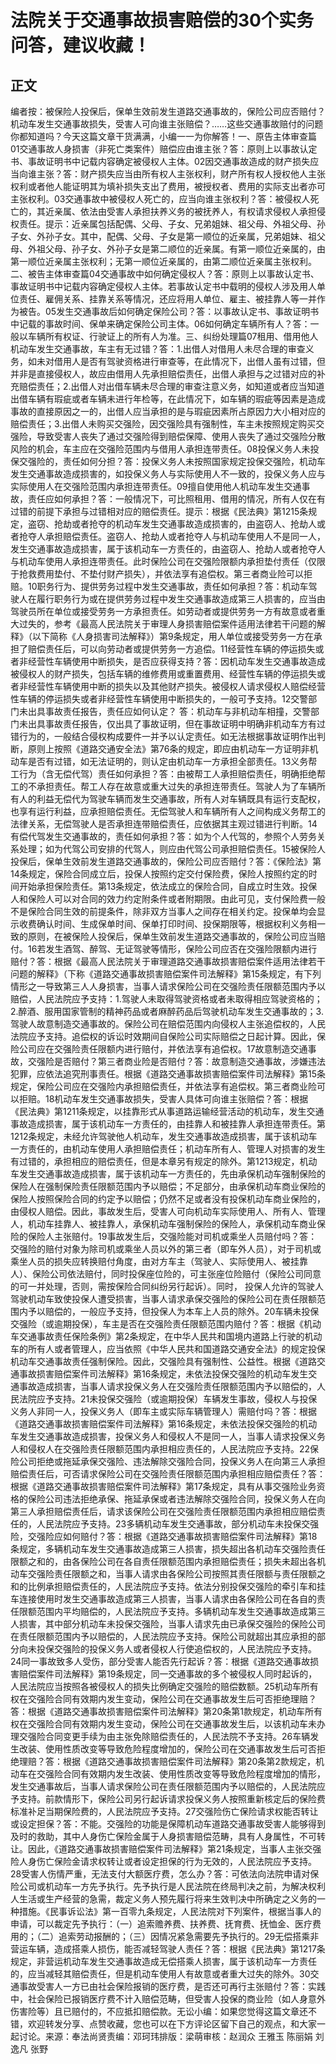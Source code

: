 # 法院关于交通事故损害赔偿的30个实务问答，建议收藏！
## 正文
编者按：被保险人投保后，保单生效前发生道路交通事故的，保险公司应否赔付？机动车发生交通事故损失，受害人可向谁主张赔偿？……这些交通事故赔付的问题你都知道吗？今天这篇文章干货满满，小编一一为你解答！一、原告主体审查篇01交通事故人身损害（非死亡类案件）赔偿应由谁主张？答：原则上以事故认定书、事故证明书中记载内容确定被侵权人主体。02因交通事故造成的财产损失应当向谁主张？答：财产损失应当由所有权人主张权利，财产所有权人授权他人主张权利或者他人能证明其为填补损失支出了费用，被授权者、费用的实际支出者亦可主张权利。03交通事故中被侵权人死亡的，应当向谁主张权利？答：被侵权人死亡的，其近亲属、依法由受害人承担扶养义务的被抚养人，有权请求侵权人承担侵权责任。提示：近亲属包括配偶、父母、子女、兄弟姐妹、祖父母、外祖父母、孙子女、外孙子女。其中，配偶、父母、子女是第一顺位的近亲属，兄弟姐妹、祖父母、外祖父母、孙子女、外孙子女是第二顺位的近亲属。有第一顺位近亲属的，由第一顺位近亲属主张权利；无第一顺位近亲属的，由第二顺位近亲属主张权利。二、被告主体审查篇04交通事故中如何确定侵权人？答：原则上以事故认定书、事故证明书中记载内容确定侵权人主体。若事故认定书中载明的侵权人涉及用人单位责任、雇佣关系、挂靠关系等情况，还应将用人单位、雇主、被挂靠人等一并作为被告。05发生交通事故后如何确定保险公司？答：以事故认定书、事故证明书中记载的事故时间、保单来确定保险公司主体。06如何确定车辆所有人？答：一般以车辆所有权证、行驶证上的所有人为准。三、纠纷处理篇07租用、借用他人机动车发生交通事故，车主有无过错？答：1.出借人对借用人未尽合理的审查义务，如未对借用人是否有驾驶资格进行审查等，在此情况下，出借人虽有过错，但并非是直接侵权人，故应由借用人先承担赔偿责任，出借人承担与之过错对应的补充赔偿责任；2.出借人对出借车辆未尽合理的审查注意义务，如知道或者应当知道出借车辆有瑕疵或者车辆未进行年检等，在此情况下，如车辆的瑕疵等因素是造成事故的直接原因之一的，出借人应当承担的是与瑕疵因素所占原因力大小相对应的赔偿责任；3.出借人未购买交强险，因交强险具有强制性，车主未按照规定购买交强险，导致受害人丧失了通过交强险得到赔偿保障、使用人丧失了通过交强险分散风险的机会，车主应在交强险范围内与借用人承担连带责任。08投保义务人未投保交强险的，责任如何分担？答：投保义务人未按照国家规定投保交强险，机动车发生交通事故造成损害的，如投保义务人与实际使用人不一致的，投保义务人应与实际使用人在交强险范围内承担连带责任。09擅自使用他人机动车发生交通事故，责任应如何承担？答：一般情况下，可比照租用、借用的情况，所有人仅在有过错的前提下承担与过错相对应的赔偿责任。提示：根据《民法典》第1215条规定，盗窃、抢劫或者抢夺的机动车发生交通事故造成损害的，由盗窃人、抢劫人或者抢夺人承担赔偿责任。盗窃人、抢劫人或者抢夺人与机动车使用人不是同一人，发生交通事故造成损害，属于该机动车一方责任的，由盗窃人、抢劫人或者抢夺人与机动车使用人承担连带责任。此时保险公司在交强险限额内承担垫付责任（仅限于抢救费用垫付、不垫付财产损失），并依法享有追偿权。第三者商业险可以拒赔。10职务行为、提供劳务过程中发生交通事故，责任如何承担？答：机动车驾驶人在履行职务行为或在提供劳务过程中发生交通事故造成第三人损害的，应当由驾驶员所在单位或接受劳务一方承担责任。如劳动者或提供劳务一方有故意或者重大过失的，参考《最高人民法院关于审理人身损害赔偿案件适用法律若干问题的解释》（以下简称《人身损害司法解释》）第9条规定，用人单位或接受劳务一方在承担了赔偿责任后，可以向劳动者或提供劳务一方追偿。11经营性车辆的停运损失或者非经营性车辆使用中断损失，是否应获得支持？答：因机动车发生交通事故造成被侵权人的财产损失，包括车辆的维修费用或重置费用、经营性车辆的停运损失或者非经营性车辆使用中断的损失以及其他财产损失。被侵权人请求侵权人赔偿经营性车辆的停运损失或者非经营性车辆使用中断损失的，一般可予支持。12交警部门未出具事故责任报告，责任应如何认定？ 答：机动车与非机动车相撞，交警部门未出具事故责任报告，仅出具了事故证明，但在事故证明中明确非机动车方有过错行为的，一般结合侵权构成要件一并予以认定责任。如无法根据事故证明作出判断，原则上按照《道路交通安全法》第76条的规定，即应由机动车一方证明非机动车是否有过错，如无法证明的，则认定由机动车一方承担全部责任。13义务帮工行为（含无偿代驾）责任如何承担？答：由被帮工人承担赔偿责任，明确拒绝帮工的不承担责任。帮工人存在故意或重大过失的承担连带责任。驾驶人为了车辆所有人的利益无偿代为驾驶车辆而发生交通事故，所有人对车辆既具有运行支配权，也享有运行利益，应承担赔偿责任。无偿驾驶人和车辆所有人之间构成义务帮工的法律关系，无偿驾驶人是否承担连带赔偿责任，应依据其主观过错进行判断。14有偿代驾发生交通事故的，责任如何承担？答：如为个人代驾的，参照个人劳务关系处理；如为代驾公司安排的代驾人，则应由代驾公司承担赔偿责任。15被保险人投保后，保单生效前发生道路交通事故的，保险公司应否赔付？答：《保险法》第14条规定，保险合同成立后，投保人按照约定交付保险费，保险人按照约定的时间开始承担保险责任。第13条规定，依法成立的保险合同，自成立时生效。投保人和保险人可以对合同的效力约定附条件或者附期限。由此可见，支付保险费一般不是保险合同生效的前提条件，除非双方当事人之间存在相关约定。投保单均会显示收费确认时间、生成保单时间、保单打印时间、投保期限等，根据权利义务相一致的原则，在被保险人投保后，保单生效前发生道路交通事故的，保险公司应当赔付。16若发生酒驾、醉驾、无证驾驶等情形，保险公司应否在交强险限额内进行赔付？答：根据《最高人民法院关于审理道路交通事故损害赔偿案件适用法律若干问题的解释》（下称《道路交通事故损害赔偿案件司法解释》第15条规定，有下列情形之一导致第三人人身损害，当事人请求保险公司在交强险责任限额范围内予以赔偿，人民法院应予支持：1.驾驶人未取得驾驶资格或者未取得相应驾驶资格的；2.醉酒、服用国家管制的精神药品或者麻醉药品后驾驶机动车发生交通事故的；3.驾驶人故意制造交通事故的。保险公司在赔偿范围内向侵权人主张追偿权的，人民法院应予支持。追偿权的诉讼时效期间自保险公司实际赔偿之日起计算。因此，保险公司应在交强险责任限额内进行赔付，并依法享有追偿权。17故意制造交通事故，交强险是否赔付？第三者商业险是否赔付？答：故意制造交通事故，涉嫌违法犯罪，应依法追究刑事责任。根据《道路交通事故损害赔偿案件司法解释》第15条规定，保险公司应在交强险内承担赔偿责任，并依法享有追偿权。第三者商业险可以拒赔。18机动车发生交通事故损失，受害人具体可向谁主张赔偿？答：根据《民法典》第1211条规定，以挂靠形式从事道路运输经营活动的机动车，发生交通事故造成损害，属于该机动车一方责任的，由挂靠人和被挂靠人承担连带责任。第1212条规定，未经允许驾驶他人机动车，发生交通事故造成损害，属于该机动车一方责任的，由机动车使用人承担赔偿责任；机动车所有人、管理人对损害的发生有过错的，承担相应的赔偿责任，但是本章另有规定的除外。第1213规定，机动车发生交通事故造成损害，属于该机动车一方责任的，先由承保机动车强制保险的保险人在强制保险责任限额范围内予以赔偿；不足部分，由承保机动车商业保险的保险人按照保险合同的约定予以赔偿；仍然不足或者没有投保机动车商业保险的，由侵权人赔偿。因此，事故发生后，受害人可向机动车实际使用人、所有人、管理人，机动车挂靠人、被挂靠人，承保机动车强制保险的保险人，承保机动车商业保险的保险人主张赔付。19事故发生后，交强险能对司机或乘坐人员赔付吗？答：交强险的赔付对象为除司机或乘坐人员以外的第三者（即车外人员），对于司机或乘坐人员的损失应转换赔付角度，由对方车主（驾驶人、实际使用人、被挂靠人）、保险公司依法赔付，同时投保座位险的，可主张座位险赔付（保险公司同意的可一并处理，否则，需按保险合同纠纷另行起诉）。同时， 投保人允许的驾驶人驾驶机动车致使投保人遭受损害，当事人请求承保交强险的保险公司在责任限额范围内予以赔偿的，一般应予支持，但投保人为本车上人员的除外。20车辆未投保交强险（或逾期投保），车主是否在交强险责任限额范围内赔付？答：根据《机动车交通事故责任保险条例》第2条规定，在中华人民共和国境内道路上行驶的机动车的所有人或者管理人，应当依照《中华人民共和国道路交通安全法》的规定投保机动车交通事故责任强制保险。因此，交强险具有强制性、公益性。根据《道路交通事故损害赔偿案件司法解释》第16条规定，未依法投保交强险的机动车发生交通事故造成损害，当事人请求投保义务人在交强险责任限额范围内予以赔偿的，人民法院应予支持。21未投保交强险（或逾期投保）车辆发生事故，侵权人与投保义务人非同一人，投保义务人（即车主或实际车辆管理人）需赔付吗？答：根据《道路交通事故损害赔偿案件司法解释》第16条规定，未依法投保交强险的机动车发生交通事故造成损害，投保义务人和侵权人不是同一人，当事人请求投保义务人和侵权人在交强险责任限额范围内承担相应责任的，人民法院应予支持。22保险公司拒绝或拖延承保交强险、违法解除交强险合同，投保义务人在向第三人承担赔偿责任后，可否请求保险公司在交强险责任限额范围内承担相应赔偿责任？答：根据《道路交通事故损害赔偿案件司法解释》第17条规定，具有从事交强险业务资格的保险公司违法拒绝承保、拖延承保或者违法解除交强险合同，投保义务人在向第三人承担赔偿责任后，请求该保险公司在交强险责任限额范围内承担相应赔偿责任的，人民法院应予支持。23多辆机动车发生交通事故，部分机动车未投保交强险，交强险应如何赔付？答：根据《道路交通事故损害赔偿案件司法解释》第18条规定，多辆机动车发生交通事故造成第三人损害，损失超出各机动车交强险责任限额之和的，由各保险公司在各自责任限额范围内承担赔偿责任；损失未超出各机动车交强险责任限额之和，当事人请求由各保险公司按照其责任限额与责任限额之和的比例承担赔偿责任的，人民法院应予支持。依法分别投保交强险的牵引车和挂车连接使用时发生交通事故造成第三人损害，当事人请求由各保险公司在各自的责任限额范围内平均赔偿的，人民法院应予支持。多辆机动车发生交通事故造成第三人损害，其中部分机动车未投保交强险，当事人请求先由已承保交强险的保险公司在责任限额范围内予以赔偿的，人民法院应予支持。保险公司就超出其应承担的部分向未投保交强险的投保义务人或者侵权人行使追偿权的，人民法院应予支持。24同一事故致多人受伤，部分受害人能否先行起诉？答：根据《道路交通事故损害赔偿案件司法解释》第19条规定，同一交通事故的多个被侵权人同时起诉的，人民法院应当按照各被侵权人的损失比例确定交强险的赔偿数额。25机动车所有权在交强险合同有效期内发生变动，保险公司在交通事故发生后可否拒绝理赔？答：根据《道路交通事故损害赔偿案件司法解释》第20条第1款规定，机动车所有权在交强险合同有效期内发生变动，保险公司在交通事故发生后，以该机动车未办理交强险合同变更手续为由主张免除赔偿责任的，人民法院不予支持。26车辆发生改装、使用性质改变等导致危险程度增加的，保险公司在交通事故发生后可否拒绝理赔？答：根据《道路交通事故损害赔偿案件司法解释》第20条第2款规定，机动车在交强险合同有效期内发生改装、使用性质改变等导致危险程度增加的情形，发生交通事故后，当事人请求保险公司在责任限额范围内予以赔偿的，人民法院应予支持。前款情形下，保险公司另行起诉请求投保义务人按照重新核定后的保险费标准补足当期保险费的，人民法院应予支持。27交强险伤亡保险请求权能否转让或设定担保？答：不能。交强险的功能是保障机动车道路交通事故受害人能够得到及时的救助，其中人身伤亡保险金属于人身损害赔偿范畴，具有人身属性，不可转让。因此，《道路交通事故损害赔偿案件司法解释》第21条规定，当事人主张交强险人身伤亡保险金请求权转让或者设定担保的行为无效的，人民法院应予支持。28受害人伤情严重，无法支付大额医疗费，怎么办？答：可依法向法院申请对保险公司或机动车一方先予执行。先予执行是人民法院在终局判决之前，为解决权利人生活或生产经营的急需，裁定义务人预先履行将来生效判决中所确定之义务的一种措施。《民事诉讼法》第一百零九条规定，人民法院对下列案件，根据当事人的申请，可以裁定先予执行：（一）追索赡养费、扶养费、抚育费、抚恤金、医疗费用的；（二）追索劳动报酬的；（三）因情况紧急需要先予执行的。29无偿搭乘非营运车辆，造成搭乘人损伤，能否减轻驾驶人责任？答：根据《民法典》第1217条规定，非营运机动车发生交通事故造成无偿搭乘人损害，属于该机动车一方责任的，应当减轻其赔偿责任，但是机动车使用人有故意或者重大过失的除外。30交通事故受害人一方已由社会保险报销的医疗费，是否还可再行主张赔付？答：实践中，社会保险已报销医疗费不计入赔偿范畴，但受害人投保的商业险（如人身意外伤害险等）且已赔付的，不应抵扣赔偿款。无讼小编：如果您觉得这篇文章还不错，欢迎转发分享、点赞收藏，您也可以在下方评论区留下自己的观点，和大家一起讨论。来源：奉法尚贤责编：邓珂玮排版：梁萌审核：赵润众 王雅玉 陈丽娟 刘逸凡 张野
